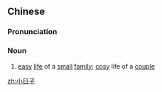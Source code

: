 ==Chinese==
{{zh-forms|type=12}}

===Pronunciation===
{{zh-pron
|m=xiǎorìzi,er=y
|c=siu2 jat6 zi2
|cat=n
}}

===Noun===
{{zh-noun}}

# [[easy]] [[life]] of a [[small]] [[family]]; [[cosy]] life of a [[couple]]

[[zh:小日子]]